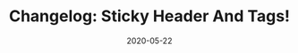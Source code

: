 ---
path: "/changelog-1"
title: "Changelog: Sticky Header And Tags!"
published: false
date: "2020-05-22"
featuredImage: "../../images/changelog-1.jpg"
thumbnail: "../../images/changelog-1-thumb.jpg"
tags: ["changelog"]
---